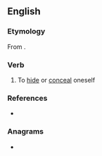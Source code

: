 ==English==

===Etymology===
From {{affix|en|in-|bosk|t1=in|t2=thicket, small wood}}.

===Verb===
{{en-verb}}

# {{lb|en|obsolete}} To [[hide]] or [[conceal]] oneself
#: {{rfquotek|lang=en|Shelton}}

===References===
* {{R:OED2}}

===Anagrams===
* {{anagrams|en|a=bikmos|kombis}}